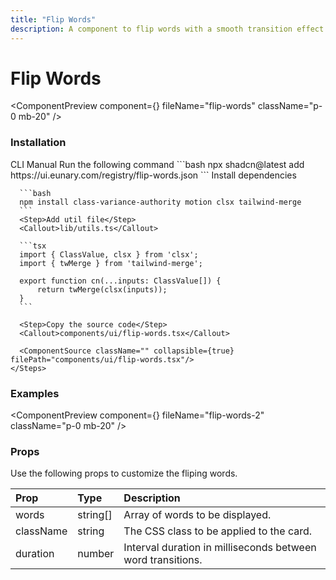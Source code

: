 ```yaml
---
title: "Flip Words"
description: A component to flip words with a smooth transition effect.
---
```


# Flip Words

<ComponentPreview component={<FlipWordsDemo />} fileName="flip-words" className="p-0 mb-20" />

### Installation

<Tabs defaultValue="manual">
  <TabsList>
    <TabsTrigger value="cli">CLI</TabsTrigger>
    <TabsTrigger value="manual">Manual</TabsTrigger>
  </TabsList>

  <TabsContent value="cli">
    <Steps>
      <Step>Run the following command</Step>
      ```bash
      npx shadcn@latest add https://ui.eunary.com/registry/flip-words.json
      ```
    </Steps>
  </TabsContent>

  <TabsContent value="manual">
    <Steps>
      <Step>Install dependencies</Step>

      ```bash
      npm install class-variance-authority motion clsx tailwind-merge
      ```
      <Step>Add util file</Step>
      <Callout>lib/utils.ts</Callout>

      ```tsx
      import { ClassValue, clsx } from 'clsx';
      import { twMerge } from 'tailwind-merge';

      export function cn(...inputs: ClassValue[]) {
          return twMerge(clsx(inputs));
      }
      ```

      <Step>Copy the source code</Step>
      <Callout>components/ui/flip-words.tsx</Callout>
     
      <ComponentSource className="" collapsible={true} filePath="components/ui/flip-words.tsx"/>
    </Steps>
  </TabsContent>
</Tabs>

### Examples

<ComponentPreview component={<FlipWordsDemo2 />} fileName="flip-words-2" className="p-0 mb-20" />


### Props

Use the following props to customize the fliping words.

| Prop                | Type                     | Description                                        |
| :------------------ | :----------------------- | :------------------------------------------------- |
| <Callout>words</Callout>          | <Callout>string[]</Callout>          | Array of words to be displayed. |
| <Callout>className</Callout>         | <Callout>string</Callout>         | The CSS class to be applied to the card.           |
| <Callout>duration</Callout>         | <Callout>number</Callout>         | Interval duration in milliseconds between word transitions.           |

<ExploreComponents currentComponent="flip-words" />